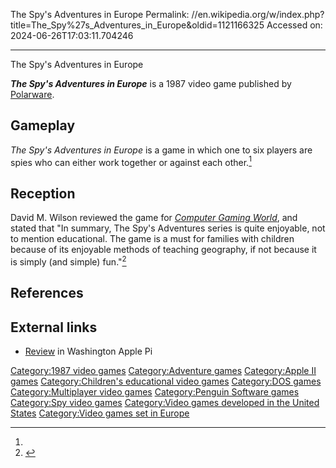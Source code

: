 The Spy's Adventures in Europe
Permalink: //en.wikipedia.org/w/index.php?title=The_Spy%27s_Adventures_in_Europe&oldid=1121166325
Accessed on: 2024-06-26T17:03:11.704246



------
The Spy's Adventures in Europe
{{Short description|1987 video game}}
{{Orphan|date=November 2022}}

{{Infobox video game
| collapsible = 
| state = 
| italic title = 
| title = The Spy's Adventures in Europe
| image = The Spy's Adventures in Europe cover.jpg
| alt = 
| caption = 
| developer = [[Polarware]]
| publisher = [[Polarware]]
| series = 
| engine = 
| platforms = [[Apple II]], [[DOS]]
| released = 1987
| genre = Adventure
| modes = 
}}'''''The Spy's Adventures in Europe''''' is a 1987 video game published by [[Polarware]].

==Gameplay==
''The Spy's Adventures in Europe'' is a game in which one to six players are spies who can either work together or against each other.<ref name="CGW42"/>

==Reception==
David M. Wilson reviewed the game for ''[[Computer Gaming World]]'', and stated that "In summary, The Spy's Adventures series is quite enjoyable, not to mention educational. The game is a must for families with children because of its enjoyable methods of teaching geography, if not because it is simply (and simple) fun."<ref name="CGW42">{{cite magazine |last=Wilson |first=David M. |title=Secret Agents, Man! |magazine=Computer Gaming World |date=December 1987 |volume=1 |issue=42 |pages=35}}</ref>

==References==
{{reflist}}

==External links==
*[https://archive.org/details/washingtonapplepijournal198711/page/n37/mode/2up Review] in Washington Apple Pi

{{DEFAULTSORT:Spy's Adventures in Europe}}
[[Category:1987 video games]]
[[Category:Adventure games]]
[[Category:Apple II games]]
[[Category:Children's educational video games]]
[[Category:DOS games]]
[[Category:Multiplayer video games]]
[[Category:Penguin Software games]]
[[Category:Spy video games]]
[[Category:Video games developed in the United States]]
[[Category:Video games set in Europe]]